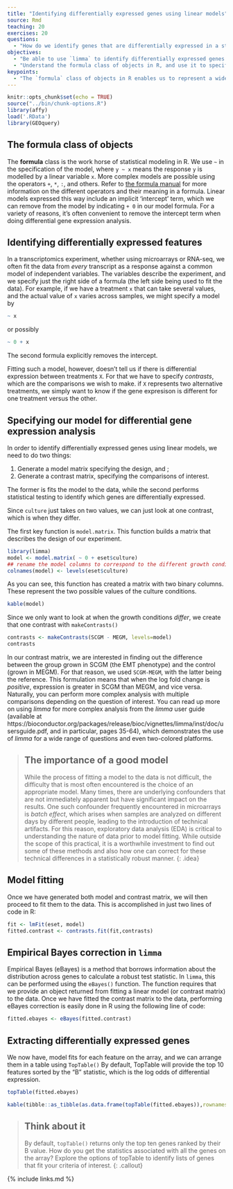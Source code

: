```yaml
---
title: "Identifying differentially expressed genes using linear models"
source: Rmd
teaching: 20
exercises: 20
questions:
  - "How do we identify genes that are differentially expressed in a statistically rigorous manner?"
objectives:
  - "Be able to use `limma` to identify differentially expressed genes."
  - "Understand the formula class of objects in R, and use it to specify the appropriate model for linear modeling." 
keypoints:
  - "The `formula` class of objects in R enables us to represent a wide range of models to identify differentially expressed genes."
---
```


```r
knitr::opts_chunk$set(echo = TRUE)
source("../bin/chunk-options.R")
library(affy)
load('.RData')
library(GEOquery)
```

## The formula class of objects 

The **formula** class is the work horse of statistical modeling in R. We use `~` in the
specification of the model, where `y ~ x` means the response `y` is modelled by a linear variable
`x`. More complex models are possible using the operators `+`, `*`, `:`, and others. Refer to [the
formula manual][formula] for more information on the different operators and their meaning in a
formula. Linear models expressed this way include an implicit 'intercept' term, which we can remove
from the model by indicating `+ 0` in our model formula. For a variety of reasons, it's often
convenient to remove the intercept term when doing differential gene expression analysis.

## Identifying differentially expressed features

In a transcriptomics experiment, whether using microarrays or RNA-seq, we often fit the data from
*every* transcript as a response against a common model of independent variables. The variables
describe the experiment, and we specify just the right side of a formula (the left side being used
to fit the data). For example, if we have a treatment `x` that can take several values,
and the actual value of `x` varies across samples, we might specify a model by

```r
~ x
```

or possibly

```r
~ 0 + x
```
The second formula explicitly removes the intercept.

Fitting such a model, however, doesn't tell us if there is differential expression between
treatments `X`. For that we have to specify *contrasts*, which are the comparisons we wish to make.
if `X` represents two alternative treatments, we simply want to know if the gene expresison is
different for one treatment versus the other.

## Specifying our model for differential gene expression analysis

In order to identify differentially expressed genes using linear models, we need to do two
things:

1. Generate a model matrix specifying the design, and ;
2. Generate a contrast matrix, specifying the comparisons of interest. 

The former is fits the model to the data, while the second performs statistical testing to
identify which genes are differentially expressed.

Since `culture` just takes on two values, we can just look at one contrast, which is when they differ.

The first key function is `model.matrix`. This function builds a matrix that describes the design of our experiment.

```r
library(limma)
model <- model.matrix( ~ 0 + eset$culture)
## rename the model columns to correspond to the different growth conditions.
colnames(model) <- levels(eset$culture)
```
As you can see, this function has created a matrix with two binary columns. These represent the two possible values of the culture conditions.


```r
kable(model)
```

Since we only want to look at when the growth conditions *differ*, we create that one contrast with `makeContrasts()`

```r
contrasts <- makeContrasts(SCGM - MEGM, levels=model)
contrasts
```

In our contrast matrix, we are interested in finding out the
difference between the group grown in SCGM (the EMT phenotype) and
the control (grown in MEGM). For that reason, we used `SCGM-MEGM`, with the latter being the reference. 
This formulation means that when the log fold change is *positive*, expression is greater in SCGM than MEGM, and vice versa.
Naturally, you can perform more complex analysis with multiple comparisons depending on
the question of interest. You can read up more on using *limma* for more complex analysis
from the *limma* user guide (available at
https://bioconductor.org/packages/release/bioc/vignettes/limma/inst/doc/usersguide.pdf,
and in particular, pages 35-64), which demonstrates the use of *limma* for a wide range of
questions and even two-colored platforms.

> ## The importance of a good model
>
> While the process of fitting a model to the data is not difficult, the difficulty that
> is most often encountered is the choice of an appropriate model. Many times, there are
> underlying confounders that are not immediately apparent but have significant impact on
> the results. One such confounder frequently encountered in microarrays is *batch effect*,
> which arises when samples are analyzed on different days by different people, leading to
> the introduction of technical artifacts. For this reason, exploratory data analysis (EDA)
> is critical to understanding the nature of data prior to model fitting. While outside the
> scope of this practical, it is a worthwhile investment to find out some of these methods
> and also how one can correct for these technical differences in a statistically robust
> manner.
{: .idea}
 
## Model fitting

Once we have generated both model and contrast matrix, we will then proceed to fit them to the data. This is accomplished in just two lines of code in R: 


```r
fit <- lmFit(eset, model)
fitted.contrast <- contrasts.fit(fit,contrasts)
```


## Empirical Bayes correction in `limma` 

Empirical Bayes (eBayes) is a method that borrows information about the distribution
across genes to calculate a robust test statistic. In `limma`, this can be performed using
the `eBayes()` function. The function requires that we provide an object returned from
fitting a linear model (or contrast matrix) to the data. Once we have fitted the contrast
matrix to the data, performing eBayes correction is easily done in R using the following
line of code:

```r
fitted.ebayes <- eBayes(fitted.contrast)
```

## Extracting differentially expressed genes 

We now have, model fits for each feature on the array, and we can arrange them in a table using
`TopTable()` By default, TopTable will provide the top 10 features sorted by the "B" statistic,
which is the log odds of differential expression.

```r
topTable(fitted.ebayes)
```

```r
kable(tibble::as_tibble(as.data.frame(topTable(fitted.ebayes)),rownames='probeset'))
```



> ## Think about it
>
> By default, `topTable()` returns only the top ten genes ranked by their B value. How do
> you get the statistics associated with all the genes on the array? Explore the options of
> topTable to identify lists of genes that fit your criteria of interest.
{: .callout}

{% include links.md %}

[formula]: https://stat.ethz.ch/R-manual/R-devel/library/stats/html/formula.html
